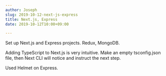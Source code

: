 ```yaml
---
author: Joseph
slug: 2019-10-12-next-js-express
title: Next.js, Express
date: 2019-10-12T10:00+09:00

---
```

Set up Next.js and Express projects. Redux, MongoDB.

Adding TypeScript to Next.js is very intuitive. Make an empty tsconfig.json file, then Next CLI will notice and instruct the next step.

Used Helmet on Express.